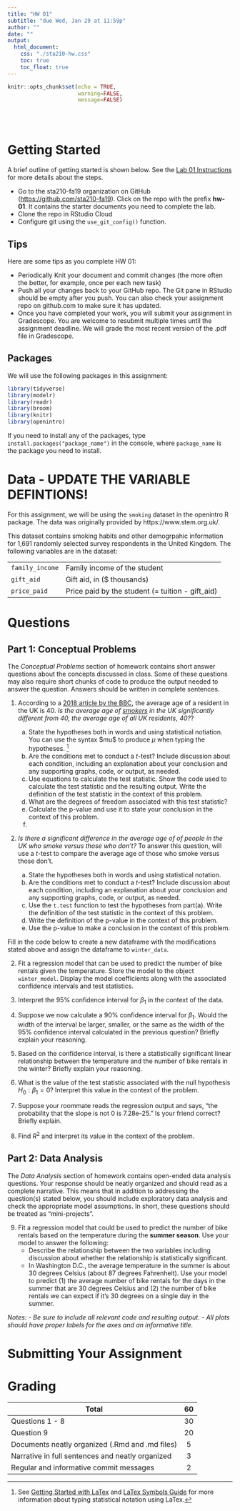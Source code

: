 ```yaml
---
title: "HW 01"
subtitle: "due Wed, Jan 29 at 11:59p"
author: ""
date: ""
output: 
  html_document:
    css: "./sta210-hw.css"
    toc: true
    toc_float: true
---
```


```r
knitr::opts_chunk$set(echo = TRUE,
                      warning=FALSE,
                      message=FALSE)
```
<br><br>

# Getting Started

A brief outline of getting started is shown below. See the [Lab 01 Instructions](https://www2.stat.duke.edu/courses/Fall19/sta199.001/labs/lab-01-intro-r.html) for more details about the steps. 

- Go to the sta210-fa19 organization on GitHub ([https://github.com/sta210-fa19](https://github.com/sta210-fa19)). Click on the repo with the prefix **hw-01**. It contains the starter documents you need to complete the lab.
- Clone the repo in RStudio Cloud
- Configure git using the `use_git_config()` function.

## Tips

Here are some tips as you complete HW 01:

- Periodically Knit your document and commit changes (the more often the better, for example, once per each new task)
- Push all your changes back to your GitHub repo. The Git pane in RStudio should be empty after you push. You can also check your assignment repo on github.com to make sure it has updated.
- Once you have completed your work, you will submit your assignment in Gradescope. You are welcome to resubmit multiple times until the assignment deadline. We will grade the most recent version of the .pdf file in Gradescope.

## Packages 

We will use the following packages in this assignment: 

```r
library(tidyverse)
library(modelr)
library(readr) 
library(broom)
library(knitr)
library(openintro)
```

If you need to install any of the packages, type `install.packages("package_name")` in the console, where `package_name` is the package you need to install. 

# Data - UPDATE THE VARIABLE DEFINTIONS!

For this assignment, we will be using the `smoking` dataset in the openintro R package. The data was originally provided by https://www.stem.org.uk/. 

This dataset contains smoking habits and other demogrpahic information for 1,691 randomly selected survey respondents in the United Kingdom. The following variables are in the dataset: 

|  |  |
|-----------|------------------------------------------|
| `family_income` | Family income of the student |
| `gift_aid` | Gift aid, in ($ thousands) |
| `price_paid` | Price paid by the student (= tuition - gift_aid) |



# Questions

## Part 1: Conceptual Problems

The *Conceptual Problems* section of homework contains short answer questions about the concepts discussed in class. Some of these questions may also require short chunks of code to produce the output needed to answer the question. Answers should be written in complete sentences.

1. According to a [2018 article by the BBC](https://www.bbc.com/news/uk-43316697), the average age of a resident in the UK is 40. *Is the average age of <u>smokers</u> in the UK significantly different from 40, the average age of all UK residents, 40?*?

    a. State the hypotheses both in words and using statistical notiation.  You can use the syntax \$mu\$ to produce $\mu$ when typing the hypotheses. ^[See [Getting Started with LaTex](https://artofproblemsolving.com/wiki/index.php/LaTeX:LaTeX_on_AoPS#Getting_Started_with_LaTeX) and [LaTex Symbols Guide](https://artofproblemsolving.com/wiki/index.php/LaTeX:Symbols#Greek_Letters) for more information about typing statistical notation using LaTex.]
    b. Are the conditions met to conduct a *t*-test? Include discussion about each condition, including an explanation about your conclusion and any supporting graphs, code, or output, as needed.
    c.  Use equations to calculate the test statistic. Show the code used to calculate the test statistic and the resulting output. Write the definition of the test statistic in the context of this problem. 
    d. What are the degrees of freedom associated with this test statistic?
    e. Calculate the p-value and use it to state your conclusion in the context of this problem. 
    f. 
    

2. *Is there a significant difference in the average age of of people in the UK who smoke versus those who don't?* To answer this question, will use a *t*-test to compare the average age of those who smoke versus those don't. 

    a. State the hypotheses both in words and using statistical notation.
    b. Are the conditions met to conduct a *t*-test? Include discussion about each condition, including an explanation about your conclusion and any supporting graphs, code, or output, as needed.
    c. Use the `t.test` function to test the hypotheses from part(a). Write the definition of the test statistic in the context of this problem. 
    d. Write the definition of the p-value in the context of this problem.
    e. Use the p-value to make a conclusion in the context of this problem. 


Fill in the code below to create a new dataframe with the modifications stated above and assign the dataframe to `winter_data`.

2. Fit a regression model that can be used to predict the number of bike rentals given the temperature. Store the model to the object `winter_model`. Display the model coefficients along with the associated confidence intervals and test statistics.


3. Interpret the 95% confidence interval for $\beta_1$ in the context of the data.

4. Suppose we now calculate a 90% confidence interval for $\beta_1$. Would the width of the interval be larger, smaller, or the same as the width of the 95% confidence interval calculated in the previous question? Briefly explain your reasoning.

5. Based on the confidence interval, is there a statistically significant linear relationship between the temperature and the number of bike rentals in the winter? Briefly explain your reasoning.

6. What is the value of the test statistic associated with the null hypothesis $H_0: \beta_1 = 0$? Interpret this value in the context of the problem. 

7. Suppose your roommate reads the regression output and says, "the probability that the slope is not 0  is 7.28e-25.” Is your friend correct? Briefly explain.

8. Find $R^2$ and interpret its value in the context of the problem.



## Part 2: Data Analysis

The *Data Analysis* section of homework contains open-ended data analysis questions. Your response should be neatly organized and should read as a complete narrative. This means that in addition to addressing the question(s) stated below, you should include exploratory data analysis and check the appropriate model assumptions. In short, these questions should be treated as "mini-projects".

9. Fit a regression model that could be used to predict the number of bike rentals based on the temperature during the **summer season**. Use your model to answer the following: 
    - Describe the relationship between the two variables including discussion about whether the relationship is statistically significant. 
    - In Washington D.C., the average temperature in the summer is about 30 degrees Celsius (about 87 degrees Fahrenheit). Use your model to predict (1) the average number of bike rentals for the days in the summer that are 30 degrees Celsius and (2) the number of bike rentals we can expect if it's 30 degrees on a single day in the summer.
    
*Notes:* 
*- Be sure to include all relevant code and resulting output.*
*- All plots should have proper labels for the axes and an informative title.* 

# Submitting Your Assignment



# Grading

| **Total** | **60** |
|-------------------------------------------------------------|:--:|
| Questions 1 - 8 | 30 |
| Question 9 | 20 |
| Documents neatly organized (.Rmd and .md files) | 5 |
| Narrative in full sentences and neatly organized| 3 |
| Regular and informative commit messages | 2 |
